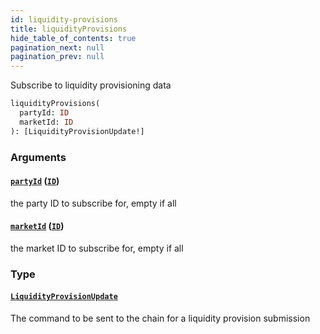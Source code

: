 ```yaml
---
id: liquidity-provisions
title: liquidityProvisions
hide_table_of_contents: true
pagination_next: null
pagination_prev: null
---
```



Subscribe to liquidity provisioning data

```graphql
liquidityProvisions(
  partyId: ID
  marketId: ID
): [LiquidityProvisionUpdate!]
```


### Arguments

#### [`partyId`](#) ([`ID`](/docs/testnet/graphql/scalars/id))

the party ID to subscribe for, empty if all


#### [`marketId`](#) ([`ID`](/docs/testnet/graphql/scalars/id))

the market ID to subscribe for, empty if all


### Type

#### [`LiquidityProvisionUpdate`](/docs/testnet/graphql/objects/liquidity-provision-update)

The command to be sent to the chain for a liquidity provision submission




